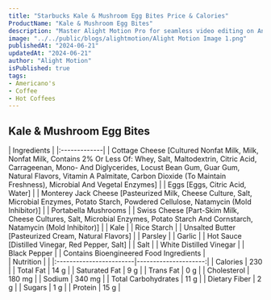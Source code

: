 ```yaml
---
title: "Starbucks Kale & Mushroom Egg Bites Price & Calories"
ProductName: "Kale & Mushroom Egg Bites" 
description: "Master Alight Motion Pro for seamless video editing on Android, iOS, and Tablets with our ultimate guide, unlocking advanced features and elevating your skills in 2024!"
image: "../../public/blogs/alightmotion/Alight Motion Image 1.png"
publishedAt: "2024-06-21"
updatedAt: "2024-06-21"
author: "Alight Motion"
isPublished: true
tags:
- Americano's
- Coffee
- Hot Coffees   
---
```

 
## Kale & Mushroom Egg Bites
  
<div className="tables-container">
  <div className="table-wrapper">
    | Ingredients  |
    |:-------------|
    | Cottage Cheese [Cultured Nonfat Milk, Milk, Nonfat Milk, Contains 2% Or Less Of: Whey, Salt, Maltodextrin, Citric Acid, Carrageenan, Mono- And Diglycerides, Locust Bean Gum, Guar Gum, Natural Flavors, Vitamin A Palmitate, Carbon Dioxide (To Maintain Freshness), Microbial And Vegetal Enzymes]              |
    | Eggs [Eggs, Citric Acid, Water]              |
    | Monterey Jack Cheese [Pasteurized Milk, Cheese Culture, Salt, Microbial Enzymes, Potato Starch, Powdered Cellulose, Natamycin (Mold Inhibitor)]             |
    | Portabella Mushrooms             |
    | Swiss Cheese [Part-Skim Milk, Cheese Cultures, Salt, Microbial Enzymes, Potato Starch And Cornstarch, Natamycin (Mold Inhibitor)]             |
    | Kale             |
    | Rice Starch             |
    | Unsalted Butter [Pasteurized Cream, Natural Flavors]             |
    | Parsley             |
    | Garlic             |
    | Hot Sauce [Distilled Vinegar, Red Pepper, Salt]             |
    | Salt             |
    | White Distilled Vinegar             |
    | Black Pepper             | 
    |  Contains Bioengineered Food Ingredients             | 
  </div>
  <div className="table-wrapper">
    | Nutrition               |                      |  
    |:------------------------|---------------------:|
    | Calories                | 230                   |
    | Total Fat               | 14 g                  |
    | Saturated Fat           | 9 g                   |
    | Trans Fat               | 0 g                   |
    | Cholesterol             | 180 mg                |
    | Sodium                  | 340 mg                |
    | Total Carbohydrates     | 11 g                  |
    | Dietary Fiber           | 2 g                   |
    | Sugars                  | 1 g                   |
    | Protein                 | 15 g                  |
  </div>
</div>
<style jsx>{`
  .tables-container {
    display: flex;
    flex-direction: row;
    gap: 30px;
  }
  .table-wrapper {
    width: 500px; /* Adjust as needed */
  }
  @media (max-width: 768px) {
    .tables-container {
      flex-direction: column;
      gap: 0px; /* Adjust as needed */
    }
    .table-wrapper {
      width: 100%; /* Adjust as needed */
    }
  }
`}</style>
